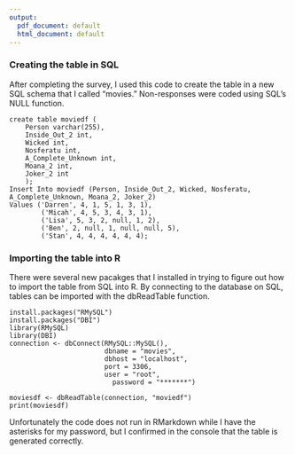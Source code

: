 ---
output:
  pdf_document: default
  html_document: default
---
### Creating the table in SQL

After completing the survey, I used this code to create the table in a new SQL schema that I called "movies." Non-responses were coded using SQL's NULL function.
```
create table moviedf (
	Person varchar(255),
    Inside_Out_2 int,
    Wicked int,
    Nosferatu int,
    A_Complete_Unknown int,
    Moana_2 int,
    Joker_2 int
    );
Insert Into moviedf (Person, Inside_Out_2, Wicked, Nosferatu, A_Complete_Unknown, Moana_2, Joker_2)
Values ('Darren', 4, 1, 5, 1, 3, 1),
		('Micah', 4, 5, 3, 4, 3, 1),
        ('Lisa', 5, 3, 2, null, 1, 2),
        ('Ben', 2, null, 1, null, null, 5),
        ('Stan', 4, 4, 4, 4, 4, 4);
```
### Importing the table into R

There were several new pacakges that I installed in trying to figure out how to import the table from SQL into R. By connecting to the database on SQL, tables can be imported with the dbReadTable function.
```
install.packages("RMySQL")
install.packages("DBI")
library(RMySQL)
library(DBI)
connection <- dbConnect(RMySQL::MySQL(),
                        dbname = "movies",
                        dbhost = "localhost",
                        port = 3306,
                        user = "root",
                          password = "*******")

```
```
moviesdf <- dbReadTable(connection, "moviedf")
print(moviesdf)
```

Unfortunately the code does not run in RMarkdown while I have the asterisks for my password, but I confirmed in the console that the table is generated correctly.
